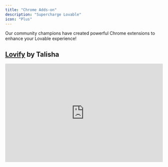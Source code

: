 ```yaml
---
title: "Chrome Adds-on"
description: "Supercharge Lovable"
icon: "Plus"
---
```


Our community champions have created powerful Chrome extensions to enhance your Lovable experience!

## [Lovify](https://lovify.lovable.app/) by Talisha

<iframe width="100%" height="315" src="https://www.youtube.com/embed/3O2jM65eePQ?si=lZ0Ij3jfWoztDZ2o" title="YouTube video player" frameborder="0" allow="accelerometer; autoplay; clipboard-write; encrypted-media; gyroscope; picture-in-picture; web-share" referrerpolicy="strict-origin-when-cross-origin" allowfullscreen />

A development workflow booster packed with AI-driven features:

* **Import from GitHub** – Pull projects into Lovable instantly.

* **Spark Prompts** – AI-powered, context-aware suggestions.

* **Project Planning** – Auto-generate PRDs, track progress, and streamline workflows.

* **Voice-Controlled Debugging** – Say, “Hey Lovify, fix this bug…” for AI-assisted troubleshooting.

* **Rubber Duck Debugging** – Talk through problems with a virtual duck.

* **Cook Mode** – Upload reference images for pixel-perfect UI design.

* **Slash Commands** – Quick actions like `/auth`, `/prompt`, `/integrations`.

* **Live Code Analysis** – Real-time error detection and best-practice suggestions.

* **Interactive Documentation** – Auto-parse and summarize API documentation.

[Read the full customer story here](https://lovable.dev/blog/2025-01-31-from-fashion-to-founding-how-talisha-found-a-home-in-lovables-community).



## [Lovable.dev Add-ons](https://chromewebstore.google.com/detail/lovabledev-add-ons/kbacddfmjjdomaadfckjdhclgaghmjpi) by Rezaul![](/lovable-add-ons.jpg)

A versatile toolkit for hands-free efficiency and enhanced workflows:

* **Voice Input Integration** – Real-time voice-to-text transcription.

* **Prompt Library & Enhancer** – AI-powered structured prompts and Groq AI integration.

* **Project Management** – Organize, drag-and-drop, and navigate multiple projects.

* **Advanced Chat Search** – Locate messages efficiently.

* **Smart Color Picker** – Grab and save colors directly from the canvas.

* **SEO Tools** – Generate and validate meta tags with ease.

[Read the full customer story here](https://lovable.dev/blog/supercharge-lovable-chrome-extension).

## [Lovable Prompts](https://chromewebstore.google.com/detail/lovable-prompts/cgacpkdhmdlnjigpcpdicgmcmboobjeg)

![](/lovable-prompts.png)

A sleek, minimalistic popup for managing prompts effortlessly:

* **Quick-access floating popup**

* **Categorized & searchable prompt library**

* **One-click copy functionality**

* **Lightweight and seamless experience**

## [Lovable Helper](https://chromewebstore.google.com/detail/lovable-helper/hipnckfdkbfkfcnalhhkimhbdebklnop)

![](/lovable-helper.png)

Enhance your Lovable workflow with smart shortcuts:

* **Ctrl+Enter** – Send messages instantly.

* **@ Key** – Quick access to message templates.

* **Manage custom templates** – Organize and retrieve prompts easily.

## [Prompt2MVP](https://chromewebstore.google.com/detail/prompt2mvp/dfojilkhdfjdlmhpchfajagmiamindgh)

![](/prompt2mvp.jpg)A tool for building MVPs with AI-powered prompts and design inspiration:

* **Capture & organize screenshots** as visual references.

* **Convert screenshots into actionable prompts.**

* **Choose tech stacks** for frontend and backend alignment.

* **Define brand personality** with curated adjectives.

* **One-click prompt insertion** into Lovable.dev.

These extensions make your Lovable experience faster, smarter, and more efficient!